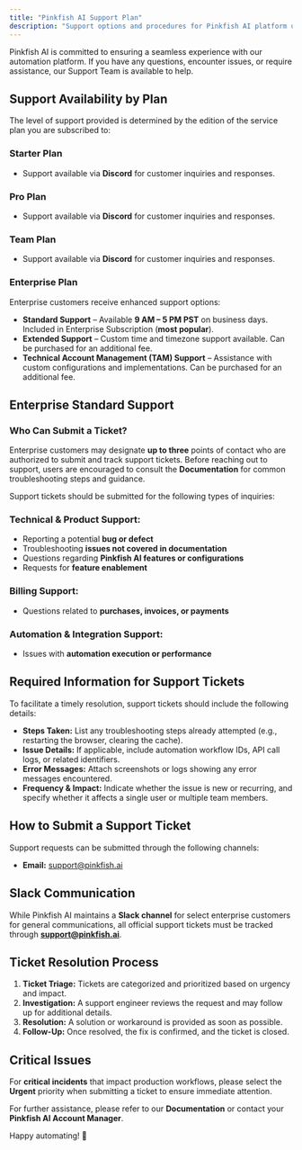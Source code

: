 ```yaml
---
title: "Pinkfish AI Support Plan"
description: "Support options and procedures for Pinkfish AI platform users"
---
```


Pinkfish AI is committed to ensuring a seamless experience with our automation platform. If you have any questions, encounter issues, or require assistance, our Support Team is available to help.

## Support Availability by Plan

The level of support provided is determined by the edition of the service plan you are subscribed to:

### Starter Plan
- Support available via **Discord** for customer inquiries and responses.

### Pro Plan
- Support available via **Discord** for customer inquiries and responses.

### Team Plan
- Support available via **Discord** for customer inquiries and responses.

### Enterprise Plan
Enterprise customers receive enhanced support options:
- **Standard Support** – Available **9 AM – 5 PM PST** on business days. Included in Enterprise Subscription (**most popular**).
- **Extended Support** – Custom time and timezone support available. Can be purchased for an additional fee.
- **Technical Account Management (TAM) Support** – Assistance with custom configurations and implementations. Can be purchased for an additional fee.

## Enterprise Standard Support

### Who Can Submit a Ticket?
Enterprise customers may designate **up to three** points of contact who are authorized to submit and track support tickets. Before reaching out to support, users are encouraged to consult the **Documentation** for common troubleshooting steps and guidance.

Support tickets should be submitted for the following types of inquiries:

### Technical & Product Support:
- Reporting a potential **bug or defect**
- Troubleshooting **issues not covered in documentation**
- Questions regarding **Pinkfish AI features or configurations**
- Requests for **feature enablement**

### Billing Support:
- Questions related to **purchases, invoices, or payments**

### Automation & Integration Support:
- Issues with **automation execution or performance**

## Required Information for Support Tickets

To facilitate a timely resolution, support tickets should include the following details:
- **Steps Taken:** List any troubleshooting steps already attempted (e.g., restarting the browser, clearing the cache).
- **Issue Details:** If applicable, include automation workflow IDs, API call logs, or related identifiers.
- **Error Messages:** Attach screenshots or logs showing any error messages encountered.
- **Frequency & Impact:** Indicate whether the issue is new or recurring, and specify whether it affects a single user or multiple team members.

## How to Submit a Support Ticket

Support requests can be submitted through the following channels:
- **Email:** support@pinkfish.ai

## Slack Communication

While Pinkfish AI maintains a **Slack channel** for select enterprise customers for general communications, all official support tickets must be tracked through **support@pinkfish.ai**.

## Ticket Resolution Process

1. **Ticket Triage:** Tickets are categorized and prioritized based on urgency and impact.
2. **Investigation:** A support engineer reviews the request and may follow up for additional details.
3. **Resolution:** A solution or workaround is provided as soon as possible.
4. **Follow-Up:** Once resolved, the fix is confirmed, and the ticket is closed.

## Critical Issues

For **critical incidents** that impact production workflows, please select the **Urgent** priority when submitting a ticket to ensure immediate attention.

For further assistance, please refer to our **Documentation** or contact your **Pinkfish AI Account Manager**.

Happy automating! 🚀